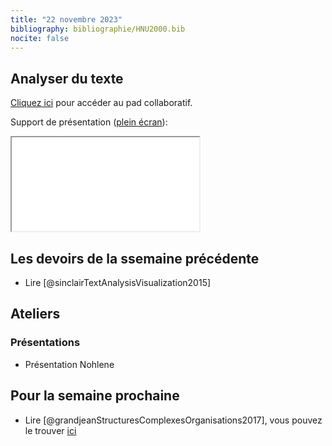 ```yaml
---
title: "22 novembre 2023"
bibliography: bibliographie/HNU2000.bib
nocite: false
---
```


## Analyser du texte

::: {.callout-note}

[Cliquez ici](https://demo.hedgedoc.org/DBX6gmv5SWOI5msQuaNgFQ#) pour accéder au pad collaboratif.

:::

Support de présentation ([plein écran](/slides/seance10.html){target="_blank"}): 

```{=html}
<iframe src="/slides/seance10.html"></iframe>
```

## Les devoirs de la ssemaine précédente

- Lire [@sinclairTextAnalysisVisualization2015]

## Ateliers

### Présentations 

- Présentation Nohlene 

## Pour la semaine prochaine 

- Lire [@grandjeanStructuresComplexesOrganisations2017], vous pouvez le trouver [ici](https://shs.hal.science/halshs-01610098v2/document)
